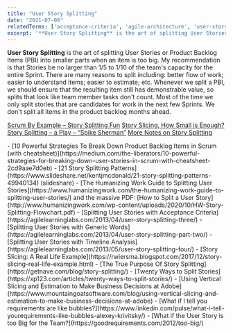 ```yaml
---
title: "User Story Splitting"
date: "2021-07-08"
relatedTerms: ['acceptance-criteria', 'agile-architecture', 'user-story']
excerpt: '**User Story Splitting** is the art of splitting User Stories or Product Backlog Items'
---
```


**User Story Splitting** is the art of splitting User Stories or Product Backlog Items (PBI) into smaller parts when an item is too big. My recommendation is that Stories be no larger than 1/5 to 1/10 of the team's capacity for the entire Sprint. There are many reasons to split including: better flow of work; easier to understand items; easier to estimate; etc. Whenever we split a PBI, we should ensure that the resulting item still has demonstrable value, so splits that look like team member tasks don't count. Most of the time we only split stories that are candidates for work in the next few Sprints. We don't split all items in the product backlog months ahead.

[Scrum By Example – Story Splitting Fun]((/blog/scrummaster-tales-story-splitting-fun))
[Story Slicing, How Small is Enough?]((/blog/story-slicing-how-small-is-enough))
[Story Splitting – a Play – “Spike Sherman”]((/blog/story-splitting-a-play-spike-sherman))
[More Notes on Story Splitting](/blog/more-notes-on-story-splitting)

<HighlightBox heading="Resource Links" variant="resourceLinks">
- [10 Powerful Strategies To Break Down Product Backlog Items in Scrum (with cheatsheet)](https://medium.com/the-liberators/10-powerful-strategies-for-breaking-down-user-stories-in-scrum-with-cheatsheet-2cd9aae7d0eb)
- [21 Story Splitting Patterns](https://www.slideshare.net/kentjmcdonald/21-story-splitting-patterns-49940134) (slideshare)
- [The Humanizing Work Guide to Splitting User Stories](https://www.humanizingwork.com/the-humanizing-work-guide-to-splitting-user-stories/) and the massive PDF: [How to Split a User Story](http://www.humanizingwork.com/wp-content/uploads/2020/10/HW-Story-Splitting-Flowchart.pdf)
- [Splitting User Stories with Acceptance Criteria](https://agilelearninglabs.com/2013/04/user-story-splitting-three/)
- [Splitting User Stories with Generic Words](https://agilelearninglabs.com/2013/04/user-story-splitting-part-two/)
- [Splitting User Stories with Timeline Analysis](https://agilelearninglabs.com/2013/05/user-story-splitting-four/)
- [Story Slicing: A Real Life Example](https://rwiersma.blogspot.com/2017/12/story-slicing-real-life-example.html)
- [The True Purpose Of Story Splitting](https://getnave.com/blog/story-splitting/)
- [Twenty Ways to Split Stories](https://xp123.com/articles/twenty-ways-to-split-stories/)
- [Using Vertical Slicing and Estimation to Make Business Decisions at Adobe](https://www.mountaingoatsoftware.com/blog/using-vertical-slicing-and-estimation-to-make-business-decisions-at-adobe)
- [What if I tell you requirements are like bubbles?](https://www.linkedin.com/pulse/what-i-tell-yourequirements-like-bubbles-alexey-krivitsky/)
- [What if the User Story is too Big for the Team?](https://goodrequirements.com/2012/too-big/)
</HighlightBox>
